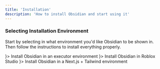 ```yaml
---
title: 'Installation'
description: 'How to install Obsidian and start using it'
---
```



### Selecting Installation Environment
Start by selecting in what environment you'd like Obsidian to be shown in. Then follow the instructions to install everything properly.

<Cards>
  <Card href="/obsidian/installation/executor" title="Executor" icon={<Terminal />}>
    Install Obsidian in an executor environment
  </Card>
  <Card href="/obsidian/installation/roblox-studio" title="Roblox Studio" icon={<Image src="/images/icons/robloxstudio.png" alt="Roblox Studio" width={16} height={16} />}>
    Install Obsidian in Roblox Studio
  </Card>
  <Card href="/obsidian/installation/next" title="Next.js + Tailwind" icon={<Image src="/images/icons/nextjs.svg" alt="Next.js + Tailwind" width={16} height={16} />}>
    Install Obsidian in a Next.js + Tailwind environment
  </Card>
</Cards>
